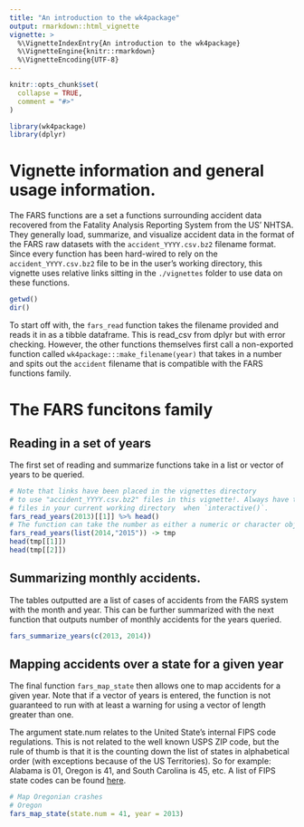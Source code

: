 ```yaml
---
title: "An introduction to the wk4package"
output: rmarkdown::html_vignette
vignette: >
  %\VignetteIndexEntry{An introduction to the wk4package}
  %\VignetteEngine{knitr::rmarkdown}
  %\VignetteEncoding{UTF-8}
---
```


```r
knitr::opts_chunk$set(
  collapse = TRUE,
  comment = "#>"
)
```

```r
library(wk4package)
library(dplyr)
```

# Vignette information and general usage information.

The FARS functions are a set a functions surrounding accident data recovered from the Fatality Analysis Reporting System from the US' NHTSA. They generally load, summarize, and visualize accident data in the format of the FARS raw datasets with the `accident_YYYY.csv.bz2` filename format. Since every function has been hard-wired to rely on the `accident_YYYY.csv.bz2` file to be in the user's working directory, this vignette uses relative links sitting in the `./vignettes` folder to use data on these functions. 

```r
getwd()
dir()
```

To start off with, the `fars_read` function takes the filename provided and reads it in as a tibble dataframe. This is read_csv from dplyr but with error checking. However, the other functions themselves first call a non-exported function called `wk4package:::make_filename(year)` that takes in a number and spits out the `accident` filename that is compatible with the FARS functions family.

# The FARS funcitons family

## Reading in a set of years

The first set of reading and summarize functions take in a list or vector of years to be queried. 


```r
# Note that links have been placed in the vignettes directory
# to use "accident_YYYY.csv.bz2" files in this vignette!. Always have these 
# files in your current working directory  when `interactive()`.
fars_read_years(2013)[[1]] %>% head()
# The function can take the number as either a numeric or character object.
fars_read_years(list(2014,"2015")) -> tmp
head(tmp[[1]])
head(tmp[[2]])
```

## Summarizing monthly accidents.

The tables outputted are a list of cases of accidents from the FARS system with the month and year. This can be further summarized with the next function that outputs number of monthly accidents for the years queried.

```r
fars_summarize_years(c(2013, 2014))
```

## Mapping accidents over a state for a given year

The final function `fars_map_state` then allows one to map accidents for a given year. Note that if a vector of years is entered, the function is not guaranteed to run with at least a warning for using a vector of length greater than one. 

The argument state.num relates to the United State's internal FIPS code regulations. This is not related to the well known USPS ZIP code, but the rule of thumb is that it is the counting down the list of states in alphabetical order (with exceptions because of the US Territories). So for example: Alabama is 01, Oregon is 41, and South Carolina is 45, etc. A list of FIPS state codes can be found [here](https://en.wikipedia.org/wiki/Federal_Information_Processing_Standard_state_code). 

```r
# Map Oregonian crashes
# Oregon
fars_map_state(state.num = 41, year = 2013)
```

